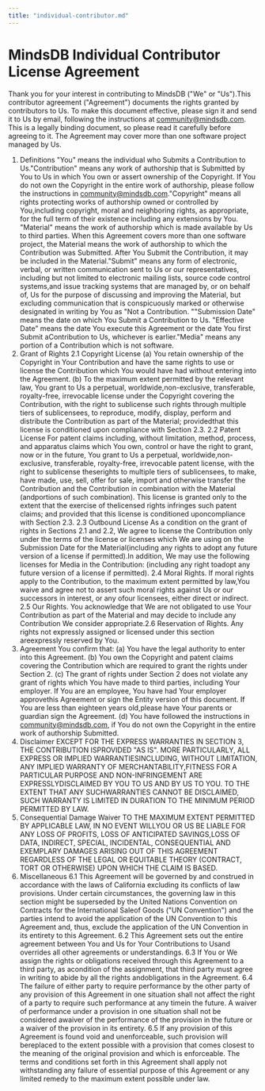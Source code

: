 ```yaml
---
title: "individual-contributor.md"
---
```


# MindsDB Individual Contributor License Agreement

Thank you for your interest in contributing to MindsDB ("We" or "Us").This contributor agreement ("Agreement") documents the rights granted by contributors to Us. To make this document effective, please sign it and send it to Us by email, following the instructions at community@mindsdb.com. This is a legally binding document, so please read it carefully before agreeing to it. The Agreement may cover more than one software project managed by Us.

1. Definitions
"You" means the individual who Submits a Contribution to Us."Contribution" means any work of authorship that is Submitted by You to Us in which You own or assert ownership of the Copyright. If You do not own the Copyright in the entire work of authorship, please follow the instructions in community@mindsdb.com."Copyright" means all rights protecting works of authorship owned or controlled by You,including copyright, moral and neighboring rights, as appropriate, for the full term of their existence including any extensions by You.
"Material" means the work of authorship which is made available by Us to third parties. When this Agreement covers more than one software project, the Material means the work of authorship to which the Contribution was Submitted. After You Submit the Contribution, it may be included in the Material."Submit"  means any form of electronic, verbal, or written communication sent to Us or our representatives, including but not limited to electronic mailing lists, source code control systems,and issue tracking systems that are managed by, or on behalf of, Us for the purpose of discussing and improving the Material, but excluding communication that is conspicuously marked or otherwise designated in writing by You as "Not a Contribution.
""Submission Date" means the date on which You Submit a Contribution to Us.
"Effective Date" means the date You execute this Agreement or the date You first Submit aContribution to Us, whichever is earlier."Media" means any portion of a Contribution which is not software.
2. Grant of Rights
2.1 Copyright License
(a) You retain ownership of the Copyright in Your Contribution and have the same rights to use or license the Contribution which You would have had without entering into the Agreement.
(b) To the maximum extent permitted by the relevant law, You grant to Us a perpetual, worldwide,non-exclusive, transferable, royalty-free, irrevocable license under the Copyright covering the Contribution, with the right to sublicense such rights through multiple tiers of sublicensees, to reproduce, modify, display, perform and distribute the Contribution as part of the Material; providedthat this license is conditioned upon compliance with Section 2.3.
2.2 Patent License
For patent claims including, without limitation, method, process, and apparatus claims which You own, control or have the right to grant, now or in the future, You grant to Us a perpetual, worldwide,non-exclusive, transferable, royalty-free, irrevocable patent license, with the right to sublicense theserights to multiple tiers of sublicensees, to make, have made, use, sell, offer for sale, import and otherwise transfer the Contribution and the Contribution in combination with the Material (andportions of such combination). This license is granted only to the extent that the exercise of thelicensed rights infringes such patent claims; and provided that this license is conditioned uponcompliance with Section 2.3.
2.3 Outbound License
As a condition on the grant of rights in Sections 2.1 and 2.2, We agree to license the Contribution only under the terms of the license or licenses which We are using on the Submission Date for the Material(including any rights to adopt any future version of a license if permitted).In addition, We may use the following licenses for Media in the Contribution:  (including any right toadopt any future version of a license if permitted).
2.4 Moral Rights. 
If moral rights apply to the Contribution, to the maximum extent permitted by law,You waive and agree not to assert such moral rights against Us or our successors in interest, or any ofour licensees, either direct or indirect.
2.5 Our Rights. 
You acknowledge that We are not obligated to use Your Contribution as part of the Material and may decide to include any Contribution We consider appropriate.2.6 Reservation of Rights. Any rights not expressly assigned or licensed under this section areexpressly reserved by You.
3. Agreement
You confirm that:
(a) You have the legal authority to enter into this Agreement.
(b) You own the Copyright and patent claims covering the Contribution which are required to grant the rights under Section 2.
(c) The grant of rights under Section 2 does not violate any grant of rights which You have made to third parties, including Your employer.  If You are an employee, You have had Your employer approvethis Agreement or sign the Entity version of this document.  If You are less than eighteen years old,please have Your parents or guardian sign the Agreement.
(d) You have followed the instructions in community@mindsdb.com, if You do not own the Copyright in the entire work of authorship Submitted.
4. Disclaimer
EXCEPT FOR THE EXPRESS WARRANTIES IN SECTION 3, THE CONTRIBUTION ISPROVIDED "AS IS". MORE PARTICULARLY, ALL EXPRESS OR IMPLIED WARRANTIESINCLUDING, WITHOUT LIMITATION, ANY IMPLIED WARRANTY OF MERCHANTABILITY,FITNESS FOR A PARTICULAR PURPOSE AND NON-INFRINGEMENT ARE EXPRESSLYDISCLAIMED BY YOU TO US AND BY US TO YOU. TO THE EXTENT THAT ANY SUCHWARRANTIES CANNOT BE DISCLAIMED, SUCH WARRANTY IS LIMITED IN DURATION
TO THE MINIMUM PERIOD PERMITTED BY LAW.
5. Consequential Damage Waiver
TO THE MAXIMUM EXTENT PERMITTED BY APPLICABLE LAW, IN NO EVENT WILLYOU OR US BE LIABLE FOR ANY LOSS OF PROFITS, LOSS OF ANTICIPATED SAVINGS,LOSS OF DATA, INDIRECT, SPECIAL, INCIDENTAL, CONSEQUENTIAL AND EXEMPLARY DAMAGES ARISING OUT OF THIS AGREEMENT REGARDLESS OF THE LEGAL OR EQUITABLE THEORY (CONTRACT, TORT OR OTHERWISE) UPON WHICH THE CLAIM IS BASED.
6. Miscellaneous
6.1 This Agreement will be governed by and construed in accordance with the laws of California excluding its conflicts of law provisions. Under certain circumstances, the governing law in this section might be superseded by the United Nations Convention on Contracts for the International Saleof Goods ("UN Convention") and the parties intend to avoid the application of the UN Convention to this Agreement and, thus, exclude the application of the UN Convention in its entirety to this Agreement.
6.2 This Agreement sets out the entire agreement between You and Us for Your Contributions to Usand overrides all other agreements or understandings.
6.3  If You or We assign the rights or obligations received through this Agreement to a third party, as acondition of the assignment, that third party must agree in writing to abide by all the rights andobligations in the Agreement.
6.4 The failure of either party to require performance by the other party of any provision of this Agreement in one situation shall not affect the right of a party to require such performance at any timein the future. A waiver of performance under a provision in one situation shall not be considered awaiver of the performance of the provision in the future or a waiver of the provision in its entirety.
6.5 If any provision of this Agreement is found void and unenforceable, such provision will bereplaced to the extent possible with a provision that comes closest to the meaning of the original provision and which is enforceable.  The terms and conditions set forth in this Agreement shall apply not withstanding any failure of essential purpose of this Agreement or any limited remedy to the maximum extent possible under law.
